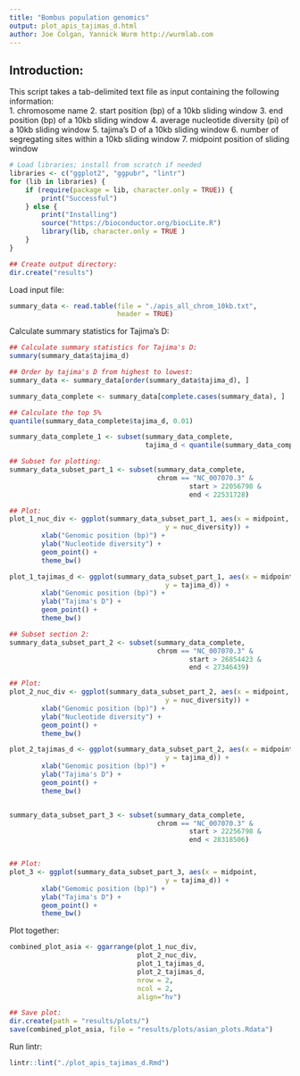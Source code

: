 ```yaml
---
title: "Bombus population genomics"
output: plot_apis_tajimas_d.html
author: Joe Colgan, Yannick Wurm http://wurmlab.com 
---
```


## Introduction:  
This script takes a tab-delimited text file as input containing the following information:  
1. chromosome name
2. start position (bp) of a 10kb sliding window
3. end position (bp) of a 10kb sliding window
4. average nucleotide diversity (pi) of a 10kb sliding window 
5. tajima's D of a 10kb sliding window
6. number of segregating sites within a 10kb sliding window
7. midpoint position of sliding window

```r
# Load libraries; install from scratch if needed
libraries <- c("ggplot2", "ggpubr", "lintr")
for (lib in libraries) {
    if (require(package = lib, character.only = TRUE)) {
        print("Successful")
    } else {
        print("Installing")
        source("https://bioconductor.org/biocLite.R")
        library(lib, character.only = TRUE )
    }
}

## Create output directory:
dir.create("results")
```

Load input file:

```r
summary_data <- read.table(file = "./apis_all_chrom_10kb.txt",
                           header = TRUE)
```

Calculate summary statistics for Tajima's D:

```r
## Calculate summary statistics for Tajima's D:
summary(summary_data$tajima_d)

## Order by tajima's D from highest to lowest:
summary_data <- summary_data[order(summary_data$tajima_d), ]

summary_data_complete <- summary_data[complete.cases(summary_data), ]

## Calculate the top 5%
quantile(summary_data_complete$tajima_d, 0.01)

summary_data_complete_1 <- subset(summary_data_complete,
                                  tajima_d < quantile(summary_data_complete$tajima_d, 0.01))

## Subset for plotting:
summary_data_subset_part_1 <- subset(summary_data_complete,
                                     chrom == "NC_007070.3" &
                                             start > 22056798 &
                                             end < 22531728)

## Plot:
plot_1_nuc_div <- ggplot(summary_data_subset_part_1, aes(x = midpoint,
                                       y = nuc_diversity)) +
        xlab("Genomic position (bp)") +
        ylab("Nucleotide diversity") +
        geom_point() +
        theme_bw()

plot_1_tajimas_d <- ggplot(summary_data_subset_part_1, aes(x = midpoint,
                                       y = tajima_d)) +
        xlab("Genomic position (bp)") +
        ylab("Tajima's D") +
        geom_point() +
        theme_bw()

## Subset section 2:
summary_data_subset_part_2 <- subset(summary_data_complete,
                                     chrom == "NC_007070.3" &
                                             start > 26854423 &
                                             end < 27346439)

## Plot:
plot_2_nuc_div <- ggplot(summary_data_subset_part_2, aes(x = midpoint,
                                       y = nuc_diversity)) +
        xlab("Genomic position (bp)") +
        ylab("Nucleotide diversity") +
        geom_point() +
        theme_bw()

plot_2_tajimas_d <- ggplot(summary_data_subset_part_2, aes(x = midpoint,
                                       y = tajima_d)) +
        xlab("Genomic position (bp)") +
        ylab("Tajima's D") +
        geom_point() +
        theme_bw()


summary_data_subset_part_3 <- subset(summary_data_complete,
                                     chrom == "NC_007070.3" &
                                             start > 22256798 &
                                             end < 28318506)


## Plot:
plot_3 <- ggplot(summary_data_subset_part_3, aes(x = midpoint,
                                       y = tajima_d)) +
        xlab("Gemomic position (bp)") +
        ylab("Tajima's D") +
        geom_point() +
        theme_bw()
```

Plot together:

```r
combined_plot_asia <- ggarrange(plot_1_nuc_div,
                                plot_2_nuc_div,
                                plot_1_tajimas_d,
                                plot_2_tajimas_d,
                                nrow = 2,
                                ncol = 2,
                                align="hv")

## Save plot:
dir.create(path = "results/plots/")
save(combined_plot_asia, file = "results/plots/asian_plots.Rdata")
```

Run lintr: 

```r
lintr::lint("./plot_apis_tajimas_d.Rmd")
```